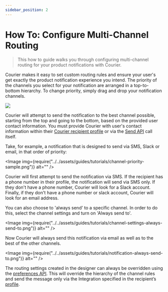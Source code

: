 ```yaml
---
sidebar_position: 2
---
```



# How To: Configure Multi-Channel Routing

> This how to guide walks you through configuring multi-channel routing for your product notifications with Courier.

Courier makes it easy to set custom routing rules and ensure your user's get exactly the product notification experience you intend. The priority of the channels you select for your notification are arranged in a top-to-bottom hierarchy. To change priority, simply drag and drop your notification channels.

<GifWrapper width={714} height={378}>

![](../../assets/guides/tutorials/reorder-channel-priority.gif)

</GifWrapper>

Courier will attempt to send the notification to the best channel possible, starting from the top and going to the bottom, based on the provided user contact information. You must provide Courier with user's contact information within their [Courier recipient profile](../../reference/profiles) or via the [Send API](../../reference/send/message) call itself.

Take, for example, a notification that is designed to send via SMS, Slack or email, in that order of priority:

<Image img={require("../../assets/guides/tutorials/channel-priority-sample.png")} alt="" />

Courier will first attempt to send the notification via SMS. If the recipient has a phone number in their profile, the notification will send via SMS only. If they don't have a phone number, Courier will look for a Slack account. Finally, if they don't have a phone number or slack account, Courier will look for an email address.

You can also choose to 'always send' to a specific channel. In order to do this, select the channel settings and turn on 'Always send to'.

<Image img={require("../../assets/guides/tutorials/channel-settings-always-send-to.png")} alt="" />

Now Courier will always send this notification via email as well as to the best of the other channels.

<Image img={require("../../assets/guides/tutorials/notification-always-send-to.png")} alt="" />

The routing settings created in the designer can always be overridden using the [preferences API](../../reference/preferences). This will override the hierarchy of the channel rules and send the message only via the Integration specified in the recipient’s [profile](../../reference/profiles).
